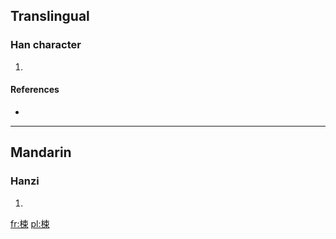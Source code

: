 ==Translingual==

===Han character===
{{Han char|rn=75|rad=木|as=07|sn=11|four=4599<sub>6</sub>|canj=木木中 (DDL)}}

# {{defn|Han|sort=木07}}

====References====
* {{Han ref|kx=0527.240|dkj=14824|dj=0916.170|hdz=21211.010|uh=6880|ud=26752|bh=D5C7|bd=54727}}

----

==Mandarin==

===Hanzi===
{{cmn-hanzi|pin=[[cù]] ([[cu4]])|wg=ts'u<sup>4</sup>}}

# {{defn|Mandarin|sort=木07}}

[[fr:梀]]
[[pl:梀]]